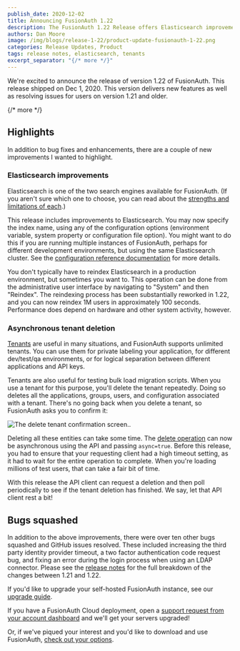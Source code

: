 ```yaml
---
publish_date: 2020-12-02 
title: Announcing FusionAuth 1.22
description: The FusionAuth 1.22 Release offers Elasticsearch improvements and asynchronous tenant deletion
authors: Dan Moore
image: /img/blogs/release-1-22/product-update-fusionauth-1-22.png
categories: Release Updates, Product
tags: release notes, elasticsearch, tenants
excerpt_separator: "{/* more */}"
---
```


We're excited to announce the release of version 1.22 of FusionAuth. This release shipped on Dec 1, 2020. This version delivers new features as well as resolving issues for users on version 1.21 and older.

{/* more */}

## Highlights

In addition to bug fixes and enhancements, there are a couple of new improvements I wanted to highlight.

### Elasticsearch improvements

Elasticsearch is one of the two search engines available for FusionAuth. (If you aren't sure which one to choose, you can read about the [strengths and limitations of each](/docs/get-started/core-concepts/users#user-search).)

This release includes improvements to Elasticsearch. You may now specify the index name, using any of the configuration options (environment variable, system property or configuration file option). You might want to do this if you are running multiple instances of FusionAuth, perhaps for different development environments, but using the same Elasticsearch cluster. See the [configuration reference documentation](/docs/reference/configuration) for more details.

You don't typically have to reindex Elasticsearch in a production environment, but sometimes you want to. This operation can be done from the administrative user interface by navigating to "System" and then "Reindex". The reindexing process has been substantially reworked in 1.22, and you can now reindex 1M users in approximately 100 seconds. Performance does depend on hardware and other system activity, however.

### Asynchronous tenant deletion 

[Tenants](/docs/get-started/core-concepts/tenants) are useful in many situations, and FusionAuth supports unlimited tenants. You can use them for private labeling your application, for different dev/test/qa environments, or for logical separation between different applications and API keys. 

Tenants are also useful for testing bulk load migration scripts. When you use a tenant for this purpose, you'll delete the tenant repeatedly. Doing so deletes all the applications, groups, users, and configuration associated with a tenant. There's no going back when you delete a tenant, so FusionAuth asks you to confirm it:

![The delete tenant confirmation screen..](/img/blogs/release-1-22/delete-screen.png)

Deleting all these entities can take some time. The [delete operation](/docs/apis/tenants#delete-a-tenant) can now be asynchronous using the API and passing `async=true`. Before this release, you had to ensure that your requesting client had a high timeout setting, as it had to wait for the entire operation to complete. When you're loading millions of test users, that can take a fair bit of time. 

With this release the API client can request a deletion and then poll periodically to see if the tenant deletion has finished. We say, let that API client rest a bit!

## Bugs squashed

In addition to the above improvements, there were over ten other bugs squashed and GitHub issues resolved. These included increasing the third party identity provider timeout, a two factor authentication code request bug, and fixing an error during the login process when using an LDAP connector. Please see the [release notes](/docs/archive/release-notes#version-1-22-0) for the full breakdown of the changes between 1.21 and 1.22. 

If you'd like to upgrade your self-hosted FusionAuth instance, see our [upgrade guide](/docs/operate/deploy/upgrade). 

If you have a FusionAuth Cloud deployment, open a <a href="https://account.fusionauth.io/account/support/" target="_blank">support request from your account dashboard</a> and we'll get your servers upgraded!

Or, if we've piqued your interest and you'd like to download and use FusionAuth, [check out your options](/pricing).
